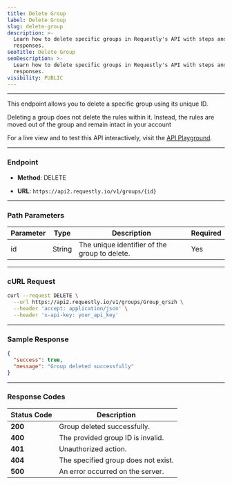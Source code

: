 ```yaml
---
title: Delete Group
label: Delete Group
slug: delete-group
description: >-
  Learn how to delete specific groups in Requestly's API with steps and example
  responses.
seoTitle: Delete Group
seoDescription: >-
  Learn how to delete specific groups in Requestly's API with steps and example
  responses.
visibility: PUBLIC
---
```

***

This endpoint allows you to delete a specific group using its unique ID.

<Warning>
  Deleting a group does not delete the rules within it. Instead, the rules are moved out of the group and remain intact in your account
</Warning>

For a live view and to test this API interactively, visit the [API Playground](https://requestly.readme.io/reference/delete_groups-id).

***

### Endpoint

* **Method**: DELETE

* **URL**: `https://api2.requestly.io/v1/groups/{id}`

***

### Path Parameters

| Parameter | Type   | Description                                   | Required |
| --------- | ------ | --------------------------------------------- | -------- |
| id        | String | The unique identifier of the group to delete. | Yes      |

***

### **cURL** Request

```bash
curl --request DELETE \
  --url https://api2.requestly.io/v1/groups/Group_qrszh \
  --header 'accept: application/json' \
  --header 'x-api-key: your_api_key'
```

***

### Sample Response

```json
{
  "success": true,
  "message": "Group deleted successfully"
}
```

***

### Response Codes

| **Status Code** | **Description**                     |
| --------------- | ----------------------------------- |
| **200**         | Group deleted successfully.         |
| **400**         | The provided group ID is invalid.   |
| **401**         | Unauthorized action.                |
| **404**         | The specified group does not exist. |
| **500**         | An error occurred on the server.    |
